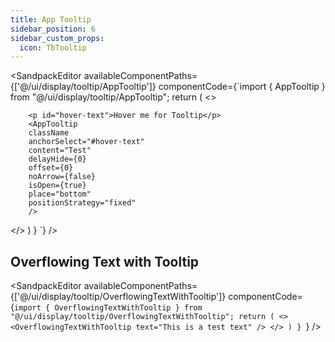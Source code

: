 ```yaml
---
title: App Tooltip
sidebar_position: 6
sidebar_custom_props:
  icon: TbTooltip
---
```





<SandpackEditor
  availableComponentPaths={['@/ui/display/tooltip/AppTooltip']}
  componentCode={`import { AppTooltip } from "@/ui/display/tooltip/AppTooltip";
 return (
  <> 

        <p id="hover-text">Hover me for Tooltip</p> 
        <AppTooltip
        className
        anchorSelect="#hover-text"
        content="Test"
        delayHide={0}
        offset={0}
        noArrow={false}
        isOpen={true}
        place="bottom"
        positionStrategy="fixed"
        />
 </>
 )
}
`} 
/>

## Overflowing Text with Tooltip

<SandpackEditor
  availableComponentPaths={['@/ui/display/tooltip/OverflowingTextWithTooltip']}
  componentCode={`import { OverflowingTextWithTooltip } from "@/ui/display/tooltip/OverflowingTextWithTooltip";
 return (
  <> 
        <OverflowingTextWithTooltip text="This is a test text" />
 </>
 )
}
`} 
/>